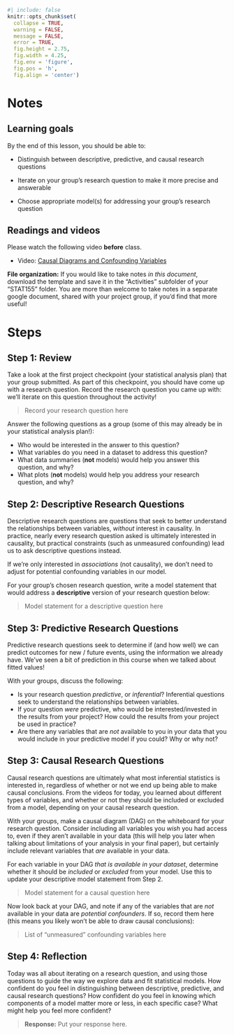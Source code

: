 ```r
#| include: false
knitr::opts_chunk$set(
  collapse = TRUE, 
  warning = FALSE,
  message = FALSE,
  error = TRUE,
  fig.height = 2.75, 
  fig.width = 4.25,
  fig.env = 'figure',
  fig.pos = 'h',
  fig.align = 'center')
```


# Notes

## Learning goals

By the end of this lesson, you should be able to:

- Distinguish between descriptive, predictive, and causal research questions

- Iterate on your group's research question to make it more precise and answerable

- Choose appropriate model(s) for addressing your group's research question

## Readings and videos

Please watch the following video **before** class.

- Video: [Causal Diagrams and Confounding Variables](https://voicethread.com/share/15362352/)


**File organization:** If you would like to take notes *in this document*, download the template and save it in the "Activities" subfolder of your "STAT155" folder. You are more than welcome to take notes in a separate google document, shared with your project group, if you'd find that more useful!

# Steps

## Step 1: Review

Take a look at the first project checkpoint (your statistical analysis plan) that your group submitted. As part of this checkpoint, you should have come up with a research question. Record the research question you came up with: we'll iterate on this question throughout the activity!

> Record your research question here

Answer the following questions as a group (some of this may already be in your statistical analysis plan!):

- Who would be interested in the answer to this question?
- What variables do you need in a dataset to address this question?
- What data summaries (**not** models) would help you answer this question, and why?
- What plots (**not** models) would help you address your research question, and why?

## Step 2: Descriptive Research Questions

Descriptive research questions are questions that seek to better understand the relationships between variables, *without* interest in causality. In practice, nearly every research question asked is ultimately interested in causality, but practical constraints (such as unmeasured confounding) lead us to ask descriptive questions instead. 

If we're only interested in *associations* (not causality), we don't need to adjust for potential confounding variables in our model.

<!-- This section is to input (or pause to talk about) a descriptive research question your professor has encountered in their career -->

For your group's chosen research question, write a model statement that would address a **descriptive** version of your research question below:

> Model statement for a descriptive question here

## Step 3: Predictive Research Questions

Predictive research questions seek to determine if (and how well) we can predict outcomes for new / future events, using the information we already have. We've seen a bit of prediction in this course when we talked about fitted values!

<!-- This section is to input (or pause to talk about) a predictive research question your professor has encountered in their career -->

With your groups, discuss the following:

- Is your research question *predictive*, or *inferential*? Inferential questions seek to understand the relationships between variables.
- If your question *were* predictive, who would be interested/invested in the results from your project? How could the results from your project be used in practice?
- Are there any variables that are *not* available to you in your data that you would include in your predictive model if you could? Why or why not?

## Step 3: Causal Research Questions

Causal research questions are ultimately what most inferential statistics is interested in, regardless of whether or not we end up being able to make causal conclusions. From the videos for today, you learned about different types of variables, and whether or not they should be included or excluded from a model, depending on your causal research question.

With your groups, make a causal diagram (DAG) on the whiteboard for your research question. Consider including all variables you *wish* you had access to, even if they aren't available in your data (this will help you later when talking about limitations of your analysis in your final paper), but certainly include relevant variables that *are* available in your data. 

For each variable in your DAG *that is available in your dataset*, determine whether it should be *included* or *excluded* from your model. Use this to update your descriptive model statement from Step 2.

> Model statement for a causal question here

Now look back at your DAG, and note if any of the variables that are *not* available in your data are *potential confounders*. If so, record them here (this means you likely won't be able to draw causal conclusions):

> List of "unmeasured" confounding variables here

## Step 4: Reflection

Today was all about iterating on a research question, and using those questions to guide the way we explore data and fit statistical models. How confident do you feel in distinguishing between descriptive, predictive, and causal research questions? How confident do you feel in knowing which components of a model matter more or less, in each specific case? What might help you feel more confident?

> **Response:** Put your response here.


